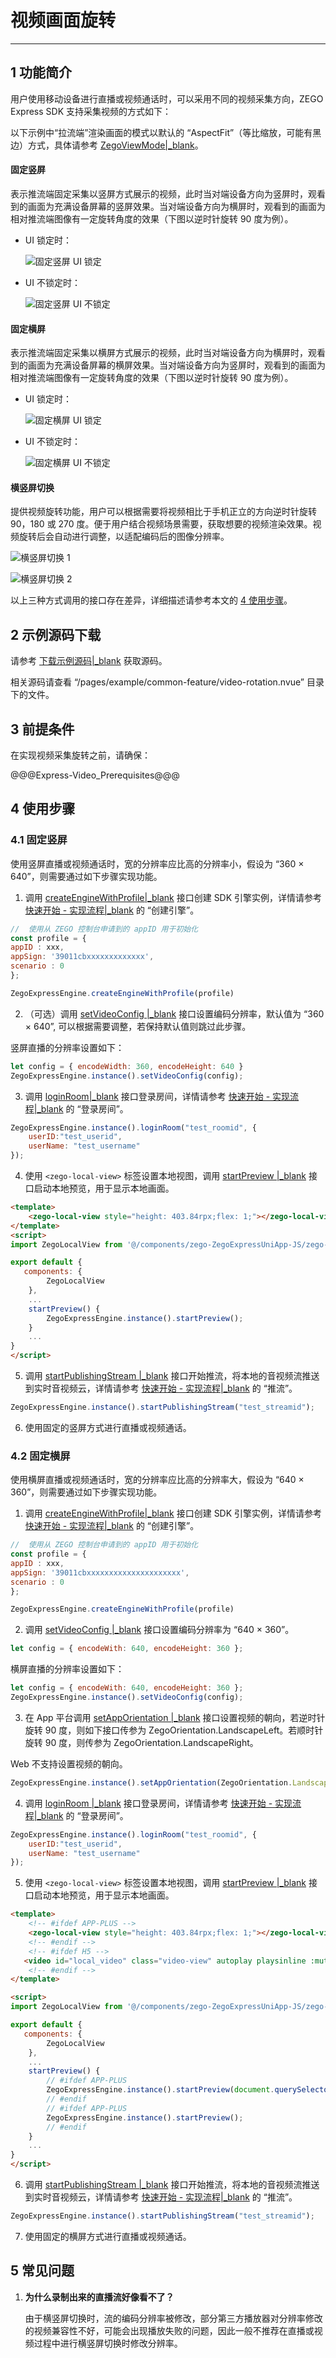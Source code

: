# 视频画面旋转

- - -

## 1 功能简介

用户使用移动设备进行直播或视频通话时，可以采用不同的视频采集方向，ZEGO Express SDK 支持采集视频的方式如下：

<div class = 'mk-hint'>

以下示例中“拉流端”渲染画面的模式以默认的 “AspectFit”（等比缩放，可能有黑边）方式，具体请参考 [ZegoViewMode\|_blank](/unique-api/express-video-sdk/zh/javascript_uni-app/enums/_zegoexpressdefines_.zegoviewmode.html)。
</div>

  
#### 固定竖屏

表示推流端固定采集以竖屏方式展示的视频，此时当对端设备方向为竖屏时，观看到的画面为充满设备屏幕的竖屏效果。当对端设备方向为横屏时，观看到的画面为相对推流端图像有一定旋转角度的效果（下图以逆时针旋转 90 度为例）。

- UI 锁定时：

    ![固定竖屏 UI 锁定](/Pics/Android/Video-rotation/Fixed_portrait_screen.png)

- UI 不锁定时：

    ![固定竖屏 UI 不锁定](/Pics/Android/Video-rotation/Fixed_portrait_screen_noUI.png)

#### 固定横屏

表示推流端固定采集以横屏方式展示的视频，此时当对端设备方向为横屏时，观看到的画面为充满设备屏幕的横屏效果。当对端设备方向为竖屏时，观看到的画面为相对推流端图像有一定旋转角度的效果（下图以逆时针旋转 90 度为例）。

- UI 锁定时：

    ![固定横屏 UI 锁定](/Pics/Android/Video-rotation/Fixed_horizontal_screen.png)

- UI 不锁定时：

    ![固定横屏 UI 不锁定](/Pics/Android/Video-rotation/Fixed_horizontal_screen_noUI.png)

#### 横竖屏切换

提供视频旋转功能，用户可以根据需要将视频相比于手机正立的方向逆时针旋转 90，180 或 270 度。便于用户结合视频场景需要，获取想要的视频渲染效果。视频旋转后会自动进行调整，以适配编码后的图像分辨率。

![横竖屏切换 1](/Pics/Android/Video-rotation/Switch_between_horizontal_and_portrait_01.png)

![横竖屏切换 2](/Pics/Android/Video-rotation/Switch_between_horizontal_and_portrait_02.png)

以上三种方式调用的接口存在差异，详细描述请参考本文的 [4 使用步骤](!AdvancedModule/Video_capture_rotation#4)。

## 2 示例源码下载

请参考 [下载示例源码\|_blank](#8787) 获取源码。

相关源码请查看 “/pages/example/common-feature/video-rotation.nvue” 目录下的文件。

## 3 前提条件

在实现视频采集旋转之前，请确保：

@@@Express-Video_Prerequisites@@@


## 4 使用步骤

### 4.1 固定竖屏

使用竖屏直播或视频通话时，宽的分辨率应比高的分辨率小，假设为 “360 × 640”，则需要通过如下步骤实现功能。

1. 调用 [createEngineWithProfile\|_blank](/unique-api/express-video-sdk/zh/javascript_uni-app/classes/_zegoexpressengine_.zegoexpressengine.html#createenginewithprofile) 接口创建 SDK 引擎实例，详情请参考 [快速开始 - 实现流程\|_blank](!Integration/Solution_Implementation#CreateEngine) 的 “创建引擎”。

```javascript
//  使用从 ZEGO 控制台申请到的 appID 用于初始化
const profile = {
appID : xxx,
appSign: '39011cbxxxxxxxxxxxxx',
scenario : 0
};

ZegoExpressEngine.createEngineWithProfile(profile)
```

2. （可选）调用 [setVideoConfig \|_blank](/unique-api/express-video-sdk/zh/javascript_uni-app/classes/_zegoexpressengine_.zegoexpressengine.html#setvideoconfig) 接口设置编码分辨率，默认值为 “360 × 640”, 可以根据需要调整，若保持默认值则跳过此步骤。

竖屏直播的分辨率设置如下：

```javascript
let config = { encodeWidth: 360, encodeHeight: 640 }
ZegoExpressEngine.instance().setVideoConfig(config);
```

3. 调用 [loginRoom\|_blank](/unique-api/express-video-sdk/zh/javascript_uni-app/classes/_zegoexpressengine_.zegoexpressengine.html#loginroom) 接口登录房间，详情请参考 [快速开始 - 实现流程\|_blank](!Integration/Solution_Implementation#loginRoom) 的 “登录房间”。

```javascript
ZegoExpressEngine.instance().loginRoom("test_roomid", { 
    userID:"test_userid", 
    userName: "test_username" 
});
```

4. 使用 `<zego-local-view>` 标签设置本地视图，调用 [startPreview \|_blank](/unique-api/express-video-sdk/zh/javascript_uni-app/classes/_zegoexpressengine_.zegoexpressengine.html#startpreview) 接口启动本地预览，用于显示本地画面。

```HTML
<template>
    <zego-local-view style="height: 403.84rpx;flex: 1;"></zego-local-view>
</template>
<script>
import ZegoLocalView from '@/components/zego-ZegoExpressUniApp-JS/zego-view/ZegoLocalView';

export default {
   components: {
        ZegoLocalView
    },
    ...
    startPreview() {
        ZegoExpressEngine.instance().startPreview();
    }
    ...
}
</script>
```

5. 调用 [startPublishingStream \|_blank](/unique-api/express-video-sdk/zh/javascript_uni-app/classes/_zegoexpressengine_.zegoexpressengine.html#startpublishingstream) 接口开始推流，将本地的音视频流推送到实时音视频云，详情请参考 [快速开始 - 实现流程\|_blank](!Integration/Solution_Implementation#publishingStream) 的 “推流”。

```javascript
ZegoExpressEngine.instance().startPublishingStream("test_streamid");
```

6. 使用固定的竖屏方式进行直播或视频通话。


### 4.2 固定横屏

使用横屏直播或视频通话时，宽的分辨率应比高的分辨率大，假设为 “640 × 360”，则需要通过如下步骤实现功能。

1. 调用 [createEngineWithProfile\|_blank](/unique-api/express-video-sdk/zh/javascript_uni-app/classes/_zegoexpressengine_.zegoexpressengine.html#createenginewithprofile) 接口创建 SDK 引擎实例，详情请参考 [快速开始 - 实现流程\|_blank](!Integration/Solution_Implementation#CreateEngine) 的 “创建引擎”。

```javascript
//  使用从 ZEGO 控制台申请到的 appID 用于初始化
const profile = {
appID : xxx,
appSign: '39011cbxxxxxxxxxxxxxxxxxxxxx',
scenario : 0
};

ZegoExpressEngine.createEngineWithProfile(profile)
```

2. 调用 [setVideoConfig \|_blank](/unique-api/express-video-sdk/zh/javascript_uni-app/classes/_zegoexpressengine_.zegoexpressengine.html#setvideoconfig) 接口设置编码分辨率为 “640 × 360”。

```javascript
let config = { encodeWith: 640, encodeHeight: 360 };
```

横屏直播的分辨率设置如下：

```javascript
let config = { encodeWith: 640, encodeHeight: 360 };
ZegoExpressEngine.instance().setVideoConfig(config);
```

3. 在 App 平台调用 [setAppOrientation \|_blank](/unique-api/express-video-sdk/zh/javascript_uni-app/classes/_zegoexpressengine_.zegoexpressengine.html#setapporientation) 接口设置视频的朝向，若逆时针旋转 90 度，则如下接口传参为 ZegoOrientation.LandscapeLeft。若顺时针旋转 90 度，则传参为 ZegoOrientation.LandscapeRight。

<div class="mk-warning">


Web 不支持设置视频的朝向。
</div>

```javascript
ZegoExpressEngine.instance().setAppOrientation(ZegoOrientation.LandscapeLeft);
```

4. 调用 [loginRoom \|_blank](/unique-api/express-video-sdk/zh/javascript_uni-app/classes/_zegoexpressengine_.zegoexpressengine.html#loginroom) 接口登录房间，详情请参考 [快速开始 - 实现流程\|_blank](!Integration/Solution_Implementation#loginRoom) 的 “登录房间”。

```javascript
ZegoExpressEngine.instance().loginRoom("test_roomid", { 
    userID:"test_userid", 
    userName: "test_username" 
});
```

5. 使用 `<zego-local-view>` 标签设置本地视图，调用 [startPreview \|_blank](/unique-api/express-video-sdk/zh/javascript_uni-app/classes/_zegoexpressengine_.zegoexpressengine.html#startpreview) 接口启动本地预览，用于显示本地画面。

```HTML
<template>
    <!-- #ifdef APP-PLUS -->
    <zego-local-view style="height: 403.84rpx;flex: 1;"></zego-local-view>
    <!-- #endif -->
    <!-- #ifdef H5 -->
   <video id="local_video" class="video-view" autoplay playsinline :muted="true" ></video>
    <!-- #endif -->
</template>

<script>
import ZegoLocalView from '@/components/zego-ZegoExpressUniApp-JS/zego-view/ZegoLocalView';

export default {
   components: {
        ZegoLocalView
    },
    ...
    startPreview() {
        // #ifdef APP-PLUS
        ZegoExpressEngine.instance().startPreview(document.querySelector('#local_video video'));
        // #endif
        // #ifdef APP-PLUS
        ZegoExpressEngine.instance().startPreview();
        // #endif
    }
    ...
}
</script>
```

6. 调用 [startPublishingStream \|_blank](/unique-api/express-video-sdk/zh/javascript_uni-app/classes/_zegoexpressengine_.zegoexpressengine.html#startpublishingstream) 接口开始推流，将本地的音视频流推送到实时音视频云，详情请参考 [快速开始 - 实现流程\|_blank](!Integration/Solution_Implementation#publishingStream) 的 “推流”。

```javascript
ZegoExpressEngine.instance().startPublishingStream("test_streamid");
```

7. 使用固定的横屏方式进行直播或视频通话。

## 5 常见问题

1. **为什么录制出来的直播流好像看不了？**

    由于横竖屏切换时，流的编码分辨率被修改，部分第三方播放器对分辨率修改的视频兼容性不好，可能会出现播放失败的问题，因此一般不推荐在直播或视频过程中进行横竖屏切换时修改分辨率。
